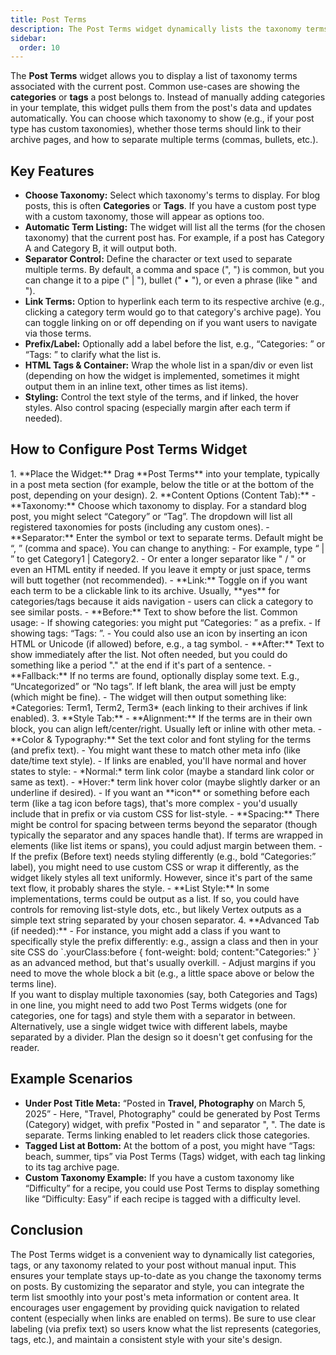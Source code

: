 ```yaml
---
title: Post Terms
description: The Post Terms widget dynamically lists the taxonomy terms (categories, tags, etc.) associated with the current post, with options for choosing the taxonomy, separator, and link styling.
sidebar:
  order: 10
---
```



The **Post Terms** widget allows you to display a list of taxonomy terms associated with the current post. Common use-cases are showing the **categories** or **tags** a post belongs to. Instead of manually adding categories in your template, this widget pulls them from the post's data and updates automatically. You can choose which taxonomy to show (e.g., if your post type has custom taxonomies), whether those terms should link to their archive pages, and how to separate multiple terms (commas, bullets, etc.).

## Key Features

- **Choose Taxonomy:** Select which taxonomy's terms to display. For blog posts, this is often **Categories** or **Tags**. If you have a custom post type with a custom taxonomy, those will appear as options too.
- **Automatic Term Listing:** The widget will list all the terms (for the chosen taxonomy) that the current post has. For example, if a post has Category A and Category B, it will output both.
- **Separator Control:** Define the character or text used to separate multiple terms. By default, a comma and space (", ") is common, but you can change it to a pipe (" | "), bullet (" • "), or even a phrase (like " and ").
- **Link Terms:** Option to hyperlink each term to its respective archive (e.g., clicking a category term would go to that category's archive page). You can toggle linking on or off depending on if you want users to navigate via those terms.
- **Prefix/Label:** Optionally add a label before the list, e.g., “Categories: ” or “Tags: ” to clarify what the list is.
- **HTML Tags & Container:** Wrap the whole list in a span/div or even list (depending on how the widget is implemented, sometimes it might output them in an inline text, other times as list items).
- **Styling:** Control the text style of the terms, and if linked, the hover styles. Also control spacing (especially margin after each term if needed).

## How to Configure Post Terms Widget

<Steps>
1. **Place the Widget:** Drag **Post Terms** into your template, typically in a post meta section (for example, below the title or at the bottom of the post, depending on your design).
2. **Content Options (Content Tab):**
   - **Taxonomy:** Choose which taxonomy to display. For a standard blog post, you might select “Category” or “Tag”. The dropdown will list all registered taxonomies for posts (including any custom ones).
   - **Separator:** Enter the symbol or text to separate terms. Default might be “, ” (comma and space). You can change to anything:
     - For example, type “ | ” to get Category1 | Category2.
     - Or enter a longer separator like " / " or even an HTML entity if needed. If you leave it empty or just space, terms will butt together (not recommended).
   - **Link:** Toggle on if you want each term to be a clickable link to its archive. Usually, **yes** for categories/tags because it aids navigation - users can click a category to see similar posts.
   - **Before:** Text to show before the list. Common usage:
     - If showing categories: you might put “Categories: ” as a prefix.
     - If showing tags: “Tags: ”.
     - You could also use an icon by inserting an icon HTML or Unicode (if allowed) before, e.g., a tag symbol.
   - **After:** Text to show immediately after the list. Not often needed, but you could do something like a period "." at the end if it's part of a sentence.
   - **Fallback:** If no terms are found, optionally display some text. E.g., “Uncategorized” or “No tags”. If left blank, the area will just be empty (which might be fine).
   - The widget will then output something like: *Categories: Term1, Term2, Term3* (each linking to their archives if link enabled).
3. **Style Tab:**
   - **Alignment:** If the terms are in their own block, you can align left/center/right. Usually left or inline with other meta.
   - **Color & Typography:** Set the text color and font styling for the terms (and prefix text).
     - You might want these to match other meta info (like date/time text style).
     - If links are enabled, you'll have normal and hover states to style:
       - *Normal:* term link color (maybe a standard link color or same as text).
       - *Hover:* term link hover color (maybe slightly darker or an underline if desired).
     - If you want an **icon** or something before each term (like a tag icon before tags), that's more complex - you'd usually include that in prefix or via custom CSS for list-style.
   - **Spacing:** There might be control for spacing between terms beyond the separator (though typically the separator and any spaces handle that). If terms are wrapped in elements (like list items or spans), you could adjust margin between them.
   - If the prefix (Before text) needs styling differently (e.g., bold “Categories:” label), you might need to use custom CSS or wrap it differently, as the widget likely styles all text uniformly. However, since it's part of the same text flow, it probably shares the style.
   - **List Style:** In some implementations, terms could be output as a list. If so, you could have controls for removing list-style dots, etc., but likely Vertex outputs as a simple text string separated by your chosen separator.
4. **Advanced Tab (if needed):**
   - For instance, you might add a class if you want to specifically style the prefix differently: e.g., assign a class and then in your site CSS do `.yourClass:before { font-weight: bold; content:"Categories:" }` as an advanced method, but that's usually overkill.
   - Adjust margins if you need to move the whole block a bit (e.g., a little space above or below the terms line).
</Steps>

<Aside type="tip">
If you want to display multiple taxonomies (say, both Categories and Tags) in one line, you might need to add two Post Terms widgets (one for categories, one for tags) and style them with a separator in between. Alternatively, use a single widget twice with different labels, maybe separated by a divider. Plan the design so it doesn't get confusing for the reader.
</Aside>

## Example Scenarios

- **Under Post Title Meta:** “Posted in **Travel, Photography** on March 5, 2025” - Here, "Travel, Photography" could be generated by Post Terms (Category) widget, with prefix "Posted in " and separator ", ". The date is separate. Terms linking enabled to let readers click those categories.
- **Tagged List at Bottom:** At the bottom of a post, you might have “Tags: beach, summer, tips” via Post Terms (Tags) widget, with each tag linking to its tag archive page.
- **Custom Taxonomy Example:** If you have a custom taxonomy like “Difficulty” for a recipe, you could use Post Terms to display something like “Difficulty: Easy” if each recipe is tagged with a difficulty level.

## Conclusion

The Post Terms widget is a convenient way to dynamically list categories, tags, or any taxonomy related to your post without manual input. This ensures your template stays up-to-date as you change the taxonomy terms on posts. By customizing the separator and style, you can integrate the term list smoothly into your post's meta information or content area. It encourages user engagement by providing quick navigation to related content (especially when links are enabled on terms). Be sure to use clear labeling (via prefix text) so users know what the list represents (categories, tags, etc.), and maintain a consistent style with your site's design.
